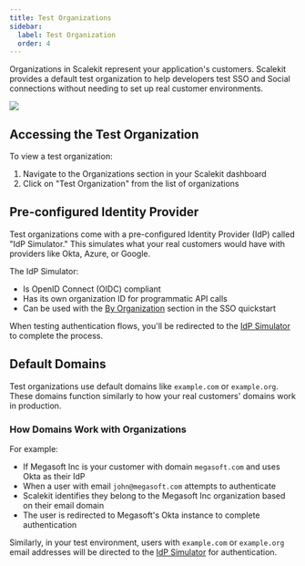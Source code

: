 ```yaml
---
title: Test Organizations
sidebar:
  label: Test Organization
  order: 4
---
```




Organizations in Scalekit represent your application's customers. Scalekit provides a default test organization to help developers test SSO and Social connections without needing to set up real customer environments.

![](@/assets/docs/guides/product/test-organization/0.png)

## Accessing the Test Organization

To view a test organization:
1. Navigate to the Organizations section in your Scalekit dashboard
2. Click on "Test Organization" from the list of organizations

## Pre-configured Identity Provider

Test organizations come with a pre-configured Identity Provider (IdP) called "IdP Simulator." This simulates what your real customers would have with providers like Okta, Azure, or Google.

The IdP Simulator:
- Is OpenID Connect (OIDC) compliant
- Has its own organization ID for programmatic API calls
- Can be used with the [By Organization](/guides/product/by-organization) section in the SSO quickstart

When testing authentication flows, you'll be redirected to the [IdP Simulator](/manual/fundamentals/test-sso-integration) to complete the process.

## Default Domains

Test organizations use default domains like `example.com` or `example.org`. These domains function similarly to how your real customers' domains work in production.

### How Domains Work with Organizations

For example:
- If Megasoft Inc is your customer with domain `megasoft.com` and uses Okta as their IdP
- When a user with email `john@megasoft.com` attempts to authenticate
- Scalekit identifies they belong to the Megasoft Inc organization based on their email domain
- The user is redirected to Megasoft's Okta instance to complete authentication

Similarly, in your test environment, users with `example.com` or `example.org` email addresses will be directed to the [IdP Simulator](/manual/fundamentals/test-sso-integration) for authentication.
